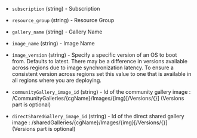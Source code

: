 <!-- Code generated from the comments of the SharedImageGallery struct in builder/azure/arm/config.go; DO NOT EDIT MANUALLY -->

- `subscription` (string) - Subscription

- `resource_group` (string) - Resource Group

- `gallery_name` (string) - Gallery Name

- `image_name` (string) - Image Name

- `image_version` (string) - Specify a specific version of an OS to boot from.
  Defaults to latest. There may be a difference in versions available
  across regions due to image synchronization latency. To ensure a consistent
  version across regions set this value to one that is available in all
  regions where you are deploying.

- `communityGallery_image_id` (string) - Id of the community gallery image : /CommunityGalleries/{cgName}/Images/{img}[/Versions/{}] (Versions part is optional)

- `directSharedGallery_image_id` (string) - Id of the direct shared gallery image : /sharedGalleries/{cgName}/Images/{img}[/Versions/{}] (Versions part is optional)

<!-- End of code generated from the comments of the SharedImageGallery struct in builder/azure/arm/config.go; -->
